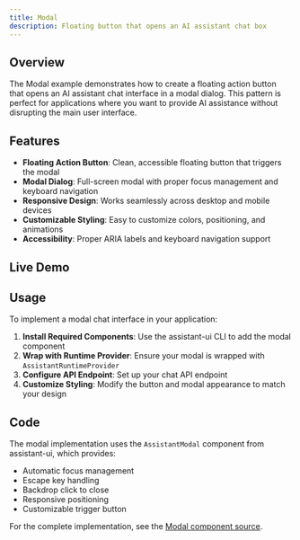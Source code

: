 ```yaml
---
title: Modal
description: Floating button that opens an AI assistant chat box
---
```



## Overview

The Modal example demonstrates how to create a floating action button that opens an AI assistant chat interface in a modal dialog. This pattern is perfect for applications where you want to provide AI assistance without disrupting the main user interface.

## Features

- **Floating Action Button**: Clean, accessible floating button that triggers the modal
- **Modal Dialog**: Full-screen modal with proper focus management and keyboard navigation
- **Responsive Design**: Works seamlessly across desktop and mobile devices
- **Customizable Styling**: Easy to customize colors, positioning, and animations
- **Accessibility**: Proper ARIA labels and keyboard navigation support

## Live Demo

<div className="h-[700px]">
  <DocsRuntimeProvider>
    <ModalChat />
  </DocsRuntimeProvider>
</div>

## Usage

To implement a modal chat interface in your application:

1. **Install Required Components**: Use the assistant-ui CLI to add the modal component
2. **Wrap with Runtime Provider**: Ensure your modal is wrapped with `AssistantRuntimeProvider`
3. **Configure API Endpoint**: Set up your chat API endpoint
4. **Customize Styling**: Modify the button and modal appearance to match your design

## Code

The modal implementation uses the `AssistantModal` component from assistant-ui, which provides:

- Automatic focus management
- Escape key handling
- Backdrop click to close
- Responsive positioning
- Customizable trigger button

For the complete implementation, see the [Modal component source](https://github.com/assistant-ui/assistant-ui/tree/main/examples/with-assistant-transport).